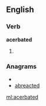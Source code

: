 ==English==
===Verb===
'''acerbated'''
#{{past of|[[acerbate]]}}

===Anagrams===
* {{alphagram|aabcdeert}}
* [[abreacted#English|abreacted]]


[[ml:acerbated]]